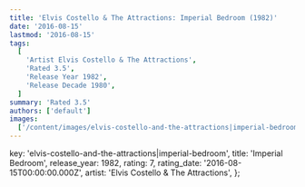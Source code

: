 ```yaml
---
title: 'Elvis Costello & The Attractions: Imperial Bedroom (1982)'
date: '2016-08-15'
lastmod: '2016-08-15'
tags:
  [
    'Artist Elvis Costello & The Attractions',
    'Rated 3.5',
    'Release Year 1982',
    'Release Decade 1980',
  ]
summary: 'Rated 3.5'
authors: ['default']
images:
  ['/content/images/elvis-costello-and-the-attractions|imperial-bedroom.jpg']
---
```


  key: 'elvis-costello-and-the-attractions|imperial-bedroom',
  title: 'Imperial Bedroom',
  release_year: 1982,
  rating: 7,
  rating_date: '2016-08-15T00:00:00.000Z',
  artist: 'Elvis Costello & The Attractions',
};

<MusicRating data={data} />
